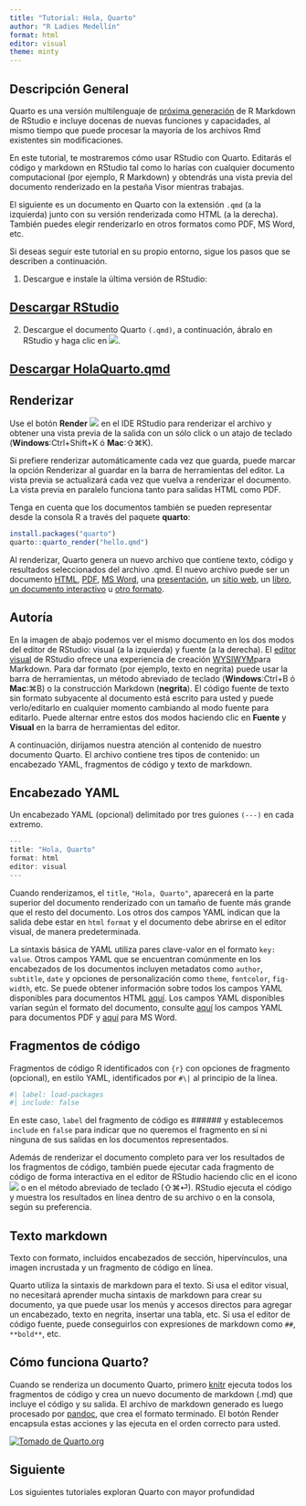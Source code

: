 ```yaml
---
title: "Tutorial: Hola, Quarto"
author: "R Ladies Medellín"
format: html
editor: visual
theme: minty 
---
```


## Descripción General

Quarto es una versión multilenguaje de [próxima generación](https://quarto.org/docs/faq/rmarkdown.html) de R Markdown de RStudio e incluye docenas de nuevas funciones y capacidades, al mismo tiempo que puede procesar la mayoría de los archivos Rmd existentes sin modificaciones.

En este tutorial, te mostraremos cómo usar RStudio con Quarto. Editarás el código y markdown en RStudio tal como lo harías con cualquier documento computacional (por ejemplo, R Markdown) y obtendrás una vista previa del documento renderizado en la pestaña Visor mientras trabajas.

El siguiente es un documento en Quarto con la extensión `.qmd` (a la izquierda) junto con su versión renderizada como HTML (a la derecha). También puedes elegir renderizarlo en otros formatos como PDF, MS Word, etc.

Si deseas seguir este tutorial en su propio entorno, sigue los pasos que se describen a continuación.

1.  Descargue e instale la última versión de RStudio:

::: {.callout-note appearance="minimal" icon="false"}
## [Descargar RStudio](https://posit.co/download/rstudio-desktop/)
:::

2.  Descargue el documento Quarto `(.qmd)`, a continuación, ábralo en RStudio y haga clic en ![](BotonRender.png).

::: {.callout-note appearance="minimal"}
## [Descargar HolaQuarto.qmd](https://github.com/ousuga/DocumentosQuarto/blob/main/HolaQuarto.qmd)
:::

## Renderizar

Use el botón **Render** ![](BotonRender.png) en el IDE RStudio para renderizar el archivo y obtener una vista previa de la salida con un sólo click o un atajo de teclado (**Windows**:Ctrl+Shift+K ó **Mac**:⇧⌘K).

Si prefiere renderizar automáticamente cada vez que guarda, puede marcar la opción Renderizar al guardar en la barra de herramientas del editor. La vista previa se actualizará cada vez que vuelva a renderizar el documento. La vista previa en paralelo funciona tanto para salidas HTML como PDF.

Tenga en cuenta que los documentos también se pueden representar desde la consola R a través del paquete **quarto**:

```r
install.packages("quarto")
quarto::quarto_render("hello.qmd")
```

Al renderizar, Quarto genera un nuevo archivo que contiene texto, código y resultados seleccionados del archivo .qmd. El nuevo archivo puede ser un documento [HTML](https://quarto.org/docs/output-formats/all-formats.html), [PDF](https://quarto.org/docs/output-formats/pdf-basics.html), [MS Word](https://quarto.org/docs/output-formats/ms-word.html), una [presentación](https://quarto.org/docs/presentations/), un [sitio web](https://quarto.org/docs/websites/), un [libro](https://quarto.org/docs/books/), [un documento interactivo](https://quarto.org/docs/interactive/) u [otro formato](https://quarto.org/docs/output-formats/all-formats.html).

## Autoría

En la imagen de abajo podemos ver el mismo documento en los dos modos del editor de RStudio: visual (a la izquierda) y fuente (a la derecha). El [editor visual](https://quarto.org/docs/visual-editor/) de RStudio ofrece una experiencia de creación [WYSIWYM](https://en.wikipedia.org/wiki/WYSIWYM)para Markdown. Para dar formato (por ejemplo, texto en negrita) puede usar la barra de herramientas, un método abreviado de teclado (**Windows**:Ctrl+B ó **Mac**:⌘B) o la construcción Markdown (**negrita**). El código fuente de texto sin formato subyacente al documento está escrito para usted y puede verlo/editarlo en cualquier momento cambiando al modo fuente para editarlo. Puede alternar entre estos dos modos haciendo clic en **Fuente** y **Visual** en la barra de herramientas del editor.

A continuación, dirijamos nuestra atención al contenido de nuestro documento Quarto. El archivo contiene tres tipos de contenido: un encabezado YAML, fragmentos de código y texto de markdown.

## Encabezado YAML

Un encabezado YAML (opcional) delimitado por tres guiones `(---)` en cada extremo.

```r
---
title: "Hola, Quarto"
format: html
editor: visual
---
```

Cuando renderizamos, el `title`, `"Hola, Quarto"`, aparecerá en la parte superior del documento renderizado con un tamaño de fuente más grande que el resto del documento. Los otros dos campos YAML indican que la salida debe estar en `html` `format` y el documento debe abrirse en el editor visual, de manera predeterminada.

La sintaxis básica de YAML utiliza pares clave-valor en el formato `key: value`. Otros campos YAML que se encuentran comúnmente en los encabezados de los documentos incluyen metadatos como `author`, `subtitle`, `date` y opciones de personalización como `theme`, `fontcolor`, `fig-width`, etc. Se puede obtener información sobre todos los campos YAML disponibles para documentos HTML [aquí](https://quarto.org/docs/reference/formats/html.html). Los campos YAML disponibles varían según el formato del documento, consulte [aquí](https://quarto.org/docs/reference/formats/pdf.html) los campos YAML para documentos PDF y [aquí](https://quarto.org/docs/reference/formats/docx.html) para MS Word.

## Fragmentos de código

Fragmentos de código R identificados con `{r}` con opciones de fragmento (opcional), en estilo YAML, identificados por `#\|` al principio de la línea.

```r
#| label: load-packages
#| include: false


```

En este caso, `label` del fragmento de código es \###### y establecemos `include` en `false` para indicar que no queremos el fragmento en sí ni ninguna de sus salidas en los documentos representados.

Además de renderizar el documento completo para ver los resultados de los fragmentos de código, también puede ejecutar cada fragmento de código de forma interactiva en el editor de RStudio haciendo clic en el icono ![](BotonEjecutar.png) o en el método abreviado de teclado (⇧⌘⏎). RStudio ejecuta el código y muestra los resultados en línea dentro de su archivo o en la consola, según su preferencia.

## Texto markdown

Texto con formato, incluidos encabezados de sección, hipervínculos, una imagen incrustada y un fragmento de código en línea.

Quarto utiliza la sintaxis de markdown para el texto. Si usa el editor visual, no necesitará aprender mucha sintaxis de markdown para crear su documento, ya que puede usar los menús y accesos directos para agregar un encabezado, texto en negrita, insertar una tabla, etc. Si usa el editor de código fuente, puede conseguirlos con expresiones de markdown como `##`, `**bold**`, etc.

## Cómo funciona Quarto?

Cuando se renderiza un documento Quarto, primero [knitr](https://yihui.org/knitr/) ejecuta todos los fragmentos de código y crea un nuevo documento de markdown (.md) que incluye el código y su salida. El archivo de markdown generado es luego procesado por [pandoc](https://pandoc.org), que crea el formato terminado. El botón Render encapsula estas acciones y las ejecuta en el orden correcto para usted.

[![Tomado de Quarto.org](rstudio-qmd-how-it-works.png)](https://quarto.org/docs/get-started/hello/rstudio.html#authoring)

## Siguiente

Los siguientes tutoriales exploran Quarto con mayor profundidad
